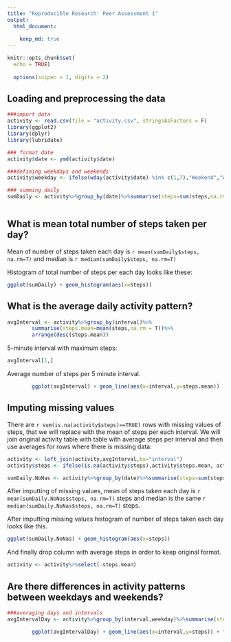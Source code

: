 ```yaml
---
title: "Reproducible Research: Peer Assessment 1"
output: 
  html_document:
       
    keep_md: true
---
```


```r
knitr::opts_chunk$set(
  echo = TRUE)
  
  options(scipen = 1, digits = 2)

```
## Loading and preprocessing the data

```r
###import data
activity <- read.csv(file = "activity.csv", stringsAsFactors = F)
library(ggplot2)
library(dplyr)
library(lubridate)

### format date
activity$date <- ymd(activity$date)

###defining weekdays and weekends
activity$weekday <- ifelse(wday(activity$date) %in% c(1,7),"Weekend","Weekday")

### summing daily
sumDaily <- activity%>%group_by(date)%>%summarise(steps=sum(steps,na.rm=T))



```



## What is mean total number of steps taken per day?


Mean of number of steps taken each day is `r mean(sumDaily$steps, na.rm=T) ` and median is `r median(sumDaily$steps, na.rm=T) `

Histogram of total number of steps per each day looks like these:

```r
ggplot(sumDaily) + geom_histogram(aes(x=steps)) 

```


## What is the average daily activity pattern?


```r

avgInterval <- activity%>%group_by(interval)%>%
        summarise(steps.mean=mean(steps,na.rm = T))%>%
        arrange(desc(steps.mean))

```
5-minute interval with maximum steps:
```r
avgInterval[1,]
```

Average number of steps per 5 minute interval.

```r

        ggplot(avgInterval) + geom_line(aes(x=interval,y=steps.mean))
```


## Imputing missing values

There are `r sum(is.na(activity$steps)==TRUE)` rows with missing values of steps, that we will replace with the mean of steps per each interval. We will join original activity table with table with average steps per interval and then use averages for rows where there is missing data.
```r

activity <- left_join(activity,avgInterval,by="interval")
activity$steps <- ifelse(is.na(activity$steps),activity$steps.mean, activity$steps)

```


```r

sumDaily.NoNas <- activity%>%group_by(date)%>%summarise(steps=sum(steps,na.rm = T))

```
After imputting of missing values, mean of steps taken each day is `r mean(sumDaily.NoNas$steps, na.rm=T) ` steps and median is the same `r median(sumDaily.NoNas$steps, na.rm=T)` steps.

After imputting missing values histogram of number of steps taken each day looks like this.
```r

ggplot(sumDaily.NoNas) + geom_histogram(aes(x=steps))
```

And finally drop column with average steps in order to keep original format.
```r
activity <- activity%>%select(-steps.mean)

```



## Are there differences in activity patterns between weekdays and weekends?

```r
###averaging days and intervals
avgIntervalDay <- activity%>%group_by(interval,weekday)%>%summarise(steps=mean(steps,na.rm = T))
```


```r
        ggplot(avgIntervalDay) + geom_line(aes(x=interval,y=steps)) + facet_wrap(~weekday)
```
